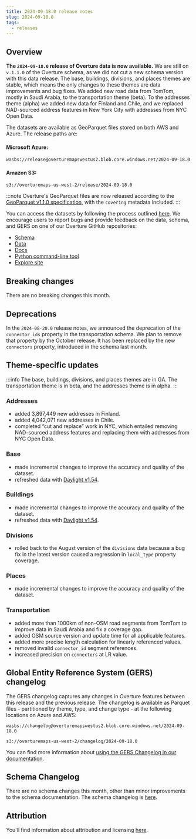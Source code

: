 ```yaml
---
title: 2024-09-18.0 release notes
slug: 2024-09-18.0
tags:
  - releases
---
```


## Overview

**The `2024-09-18.0` release of Overture data is now available.**  We are still on `v.1.1.0` of the Overture schema, as we did not cut a new schema version with this data release. The base, buildings, divisions, and places themes are stable, which means the only changes to these themes are data improvements and bug fixes. We added new road data from TomTom, mostly in Saudi Arabia, to the transportation theme (beta). To the addresses theme (alpha) we added new data for Finland and Chile, and we replaced NAD-sourced address features in New York City with addresses from NYC Open Data. 

The datasets are available as GeoParquet files stored on both AWS and Azure. 
The release paths are:

#### Microsoft Azure:
```
wasbs://release@overturemapswestus2.blob.core.windows.net/2024-09-18.0
```

#### Amazon S3:
```
s3://overturemaps-us-west-2/release/2024-09-18.0
```
<!-- truncate -->

:::note
Overture's GeoParquet files are now released according to the [GeoParquet v1.1.0 specification](https://geoparquet.org/releases/v1.1.0/), with the `covering` metadata included.
:::

You can access the datasets by following the process outlined [here](https://docs.overturemaps.org/getting-data/). We encourage users to report bugs and provide feedback on the data, schema, and GERS on one of our Overture GitHub repositories:

- [Schema](https://github.com/OvertureMaps/schema)
- [Data](https://github.com/OvertureMaps/data)
- [Docs](https://github.com/OvertureMaps/docs)
- [Python command-line tool](https://github.com/OvertureMaps/overturemaps-py)
- [Explore site](https://github.com/OvertureMaps/io-site)


## Breaking changes

There are no breaking changes this month. 

## Deprecations

In the `2024-08-20.0` release notes, we announced the deprecation of the `connector_ids` property in the transportation schema. We plan to remove that property by the October release. It has been replaced by the new `connectors` property, introduced in the schema last month.


## Theme-specific updates

:::info
The base, buildings, divisions, and places themes are in GA. The transportation theme is in beta, and the addresses theme is in alpha.
:::

### Addresses

- added 3,897,449 new addresses in Finland.
- added 4,042,071 new addresses in Chile.
- completed “cut and replace” work in NYC, which entailed removing NAD-sourced address features and replacing them with addresses from NYC Open Data.

### Base

- made incremental changes to improve the accuracy and quality of the dataset.
- refreshed data with [Daylight v1.54](https://daylightmap.org/2024/09/09/daylight-v154-released.html). 

### Buildings

- made incremental changes to improve the accuracy and quality of the dataset.
- refreshed data with [Daylight v1.54](https://daylightmap.org/2024/09/09/daylight-v154-released.html).

### Divisions

- rolled back to the August version of the `divisions` data because a bug fix in the latest version caused a regression in `local_type` property coverage.

### Places

- made incremental changes to improve the accuracy and quality of the dataset.

### Transportation

- added more than 1000km of non-OSM road segments from TomTom to improve data in Saudi Arabia and fix a coverage gap. 
- added OSM source version and update time for all applicable features.
- added more precise length calculation for linearly referenced values.
- removed invalid `connector_id` segment references.
- increased precision on `connectors` at LR value.

## Global Entity Reference System (GERS) changelog

The GERS changelog captures any changes in Overture features between this release and the previous release. The changelog is available as Parquet files - partitioned by theme, type, and change type - at the following locations on Azure and AWS:

```
wasbs://changelog@overturemapswestus2.blob.core.windows.net/2024-09-18.0
```
```
s3://overturemaps-us-west-2/changelog/2024-09-18.0
```

You can find more information about [using the GERS Changelog in our documentation](https://docs.overturemaps.org/gers/changelog/).

## Schema Changelog

There are no schema changes this month, other than minor improvements to the schema documentation. The schema changelog is [here](https://github.com/OvertureMaps/schema/releases). 

## Attribution

You'll find information about attribution and licensing [here](/attribution).
